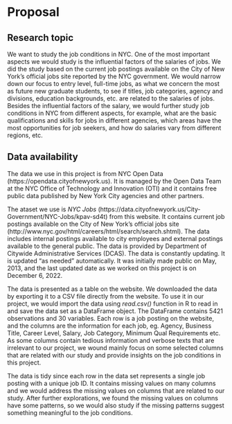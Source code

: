 # Proposal

## Research topic
 We want to study the job conditions in NYC. One of the most important aspects we would study is the influential factors of the salaries of jobs. We did the study based on the current job postings available on the City of New York’s official jobs site reported by the NYC government. We would narrow down our focus to entry level, full-time jobs, as what we concern the most as future new graduate students, to see if titles, job categories, agency and divisions, education backgrounds, etc. are related to the salaries of jobs. Besides the influential factors of the salary, we would further study job conditions in NYC from different aspects, for example, what are the basic qualifications and skills for jobs in different agencies, which areas have the most opportunities for job seekers, and how do salaries vary from different regions, etc. 

## Data availability
 The data we use in this project is from NYC Open Data (https://opendata.cityofnewyork.us). It is managed by the Open Data Team at the NYC Office of Technology and Innovation (OTI) and it contains free public data published by New York City agencies and other partners.
 
 The ataset we use is *NYC Jobs* (https://data.cityofnewyork.us/City-Government/NYC-Jobs/kpav-sd4t) from this website. It contains current job postings available on the City of New York’s official jobs site (http://www.nyc.gov/html/careers/html/search/search.shtml). The data includes internal postings available to city employees and external postings available to the general public. The data is provided by Department of Citywide Administrative Services (DCAS). The data is constantly updating. It is updated "as needed" automatically. It was initially made public on May, 2013, and the last updated date as we worked on this project is on December 6, 2022.
 
 The data is presented as a table on the website. We downloaded the data by exporting it to a CSV file directly from the website. To use it in our project, we would import the data using *read.csv()* function in R to read in and save the data set as a DataFrame object. The DataFrame contains 5421 observations and 30 variables. Each row is a job posting on the website, and the columns are the information for each job, eg. Agency, Business Title, Career Level, Salary, Job Category, Minimum Qual Requirements etc. As some columns contain tedious information and verbose texts that are irrelevant to our project, we wound mainly focus on some selected columns that are related with our study and provide insights on the job conditions in this project.

 The data is tidy since each row in the data set represents a single job posting with a unique job ID. It contains missing values on many columns and we would address the missing values on columns that are related to our study. After further explorations, we found the missing values on columns have some patterns, so we would also study if the missing patterns suggest something meaningful to the job conditions.


